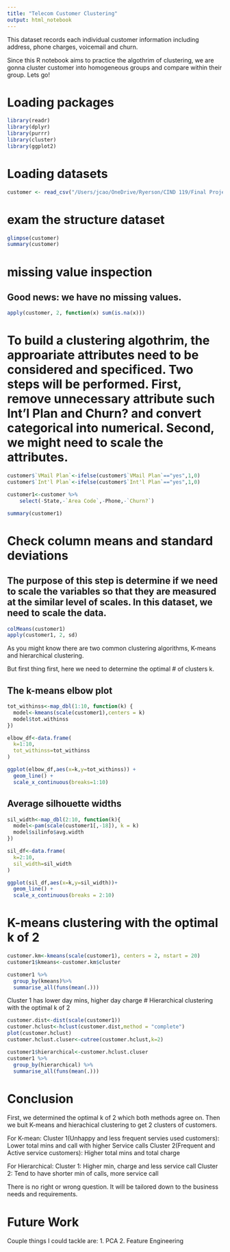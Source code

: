 ```yaml
---
title: "Telecom Customer Clustering"
output: html_notebook
---
```


This dataset records each individual customer information including address, phone charges, voicemail and churn.

Since this R notebook aims to practice the algothrim of clustering, we are gonna cluster customer into homogeneous groups and compare within their group. Lets go!

# Loading packages
```r
library(readr)
library(dplyr)
library(purrr)
library(cluster)
library(ggplot2)
```

# Loading datasets
```r
customer <- read_csv("/Users/jcao/OneDrive/Ryerson/CIND 119/Final Project/customer_churn/churn_full.csv")
```
# exam the structure dataset
```r
glimpse(customer)
summary(customer)
```

# missing value inspection
## Good news: we have no missing values.
```r
apply(customer, 2, function(x) sum(is.na(x)))
```

# To build a clustering algothrim, the approariate attributes need to be considered and specificed. Two steps will be performed. First, remove unnecessary attribute such Int'l Plan and Churn? and convert categorical into numerical. Second, we might need to scale the attributes.
```r
customer$`VMail Plan`<-ifelse(customer$`VMail Plan`=="yes",1,0)
customer$`Int'l Plan`<-ifelse(customer$`Int'l Plan`=="yes",1,0)

customer1<-customer %>%
    select(-State,-`Area Code`,-Phone,-`Churn?`)

summary(customer1)
```

# Check column means and standard deviations
## The purpose of this step is determine if we need to scale the variables so that they are measured at the similar level of scales. In this dataset, we need to scale the data.
```r
colMeans(customer1)
apply(customer1, 2, sd)
```

As you might know there are two common clustering algorithms, K-means and hierarchical clustering.

But first thing first, here we need to determine the optimal # of clusters k. 

## The k-means elbow plot
```r
tot_withinss<-map_dbl(1:10, function(k) {
  model<-kmeans(scale(customer1),centers = k)
  model$tot.withinss
})

elbow_df<-data.frame(
  k=1:10,
  tot_withinss=tot_withinss
)

ggplot(elbow_df,aes(x=k,y=tot_withinss)) +
  geom_line() +
  scale_x_continuous(breaks=1:10)
```

## Average silhouette widths
```r
sil_width<-map_dbl(2:10, function(k){
  model<-pam(scale(customer1[,-18]), k = k)
  model$silinfo$avg.width
})

sil_df<-data.frame(
  k=2:10,
  sil_width=sil_width
)

ggplot(sil_df,aes(x=k,y=sil_width))+
  geom_line() +
  scale_x_continuous(breaks = 2:10)
```

# K-means clustering with the optimal k of 2
```r
customer.km<-kmeans(scale(customer1), centers = 2, nstart = 20)
customer1$kmeans<-customer.km$cluster

customer1 %>%
  group_by(kmeans)%>%
  summarise_all(funs(mean(.)))
```

Cluster 1 has lower day mins, higher day charge
# Hierarchical clustering with the optimal k of 2
```r
customer.dist<-dist(scale(customer1))
customer.hclust<-hclust(customer.dist,method = "complete")
plot(customer.hclust)
customer.hclust.cluser<-cutree(customer.hclust,k=2)

customer1$hierarchical<-customer.hclust.cluser
customer1 %>%
  group_by(hierarchical) %>%
  summarise_all(funs(mean(.)))
```


# Conclusion
First, we determined the optimal k of 2 which both methods agree on. Then we buit K-means and hierachical clustering to get 2 clusters of customers.

For K-mean:
Cluster 1(Unhappy and less frequent servies used customers): Lower total mins and call with higher Service calls
Cluster 2(Frequent and Active service customers): Higher total mins and total charge


For Hierarchical:
Cluster 1: Higher min, charge and less service call
Cluster 2: Tend to have shorter min of calls, more service call

There is no right or wrong question. It will be tailored down to the business needs and requirements.

# Future Work
Couple things I could tackle are:
1. PCA
2. Feature Engineering